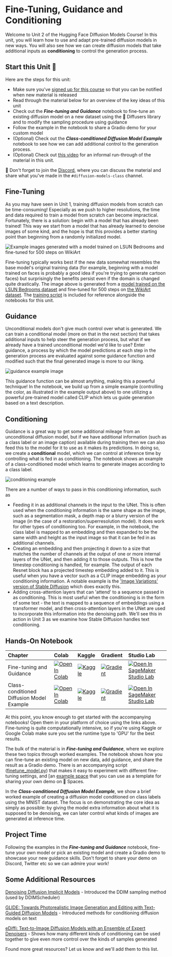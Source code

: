 # Fine-Tuning, Guidance and Conditioning

<CourseFloatingBanner
    unit={2}
    classNames="absolute z-10 right-0 top-0"
/>

Welcome to Unit 2 of the Hugging Face Diffusion Models Course! In this unit, you will learn how to use and adapt pre-trained diffusion models in new ways. You will also see how we can create diffusion models that take additional inputs as **conditioning** to control the generation process.

## Start this Unit :rocket:

Here are the steps for this unit:

- Make sure you've [signed up for this course](https://huggingface.us17.list-manage.com/subscribe?u=7f57e683fa28b51bfc493d048&id=ef963b4162) so that you can be notified when new material is released
- Read through the material below for an overview of the key ideas of this unit
- Check out the _**Fine-tuning and Guidance**_ notebook to fine-tune an existing diffusion model on a new dataset using the 🤗 Diffusers library and to modify the sampling procedure using guidance
- Follow the example in the notebook to share a Gradio demo for your custom model
- (Optional) Check out the _**Class-conditioned Diffusion Model Example**_ notebook to see how we can add additional control to the generation process.
- (Optional) Check out [this video](https://www.youtube.com/watch?v=mY20iKOQ2zw) for an informal run-through of the material in this unit.


:loudspeaker: Don't forget to join the [Discord](https://huggingface.co/join/discord), where you can discuss the material and share what you've made in the `#diffusion-models-class` channel.
 
## Fine-Tuning

As you may have seen in Unit 1, training diffusion models from scratch can be time-consuming! Especially as we push to higher resolutions, the time and data required to train a model from scratch can become impractical. Fortunately, there is a solution: begin with a model that has already been trained! This way we start from a model that has already learned to denoise images of some kind, and the hope is that this provides a better starting point than beginning from a randomly initialized model.

![Example images generated with a model trained on LSUN Bedrooms and fine-tuned for 500 steps on WikiArt](https://api.wandb.ai/files/johnowhitaker/dm_finetune/2upaa341/media/images/Sample%20generations_501_d980e7fe082aec0dfc49.png)

Fine-tuning typically works best if the new data somewhat resembles the base model's original training data (for example, beginning with a model trained on faces is probably a good idea if you're trying to generate cartoon faces) but surprisingly the benefits persist even if the domain is changed quite drastically. The image above is generated from a [model trained on the LSUN Bedrooms dataset](https://huggingface.co/google/ddpm-bedroom-256) and fine-tuned for 500 steps on [the WikiArt dataset](https://huggingface.co/datasets/huggan/wikiart). The [training script](https://github.com/huggingface/diffusion-models-class/blob/main/unit2/finetune_model.py) is included for reference alongside the notebooks for this unit.

## Guidance

Unconditional models don't give much control over what is generated. We can train a conditional model (more on that in the next section) that takes additional inputs to help steer the generation process, but what if we already have a trained unconditional model we'd like to use? Enter guidance, a process by which the model predictions at each step in the generation process are evaluated against some guidance function and modified such that the final generated image is more to our liking. 

![guidance example image](guidance_eg.png)

This guidance function can be almost anything, making this a powerful technique! In the notebook, we build up from a simple example (controlling the color, as illustrated in the example output above) to one utilizing a powerful pre-trained model called CLIP which lets us guide generation based on a text description. 

## Conditioning

Guidance is a great way to get some additional mileage from an unconditional diffusion model, but if we have additional information (such as a class label or an image caption) available during training then we can also feed this to the model for it to use as it makes its predictions. In doing so, we create a **conditional** model, which we can control at inference time by controlling what is fed in as conditioning. The notebook shows an example of a class-conditioned model which learns to generate images according to a class label. 

![conditioning example](conditional_digit_generation.png)

There are a number of ways to pass in this conditioning information, such as
- Feeding it in as additional channels in the input to the UNet. This is often used when the conditioning information is the same shape as the image, such as a segmentation mask, a depth map or a blurry version of the image (in the case of a restoration/superresolution model). It does work for other types of conditioning too. For example, in the notebook, the class label is mapped to an embedding and then expanded to be the same width and height as the input image so that it can be fed in as additional channels.
- Creating an embedding and then projecting it down to a size that matches the number of channels at the output of one or more internal layers of the UNet, and then adding it to those outputs. This is how the timestep conditioning is handled, for example. The output of each Resnet block has a projected timestep embedding added to it. This is useful when you have a vector such as a CLIP image embedding as your conditioning information. A notable example is the ['Image Variations' version of Stable Diffusion](https://huggingface.co/spaces/lambdalabs/stable-diffusion-image-variations) which does exactly this.
- Adding cross-attention layers that can 'attend' to a sequence passed in as conditioning. This is most useful when the conditioning is in the form of some text - the text is mapped to a sequence of embeddings using a transformer model, and then cross-attention layers in the UNet are used to incorporate this information into the denoising path. We'll see this in action in Unit 3 as we examine how Stable Diffusion handles text conditioning.


## Hands-On Notebook

| Chapter                                     | Colab                                                                                                                                                                                               | Kaggle                                                                                                                                                                                                   | Gradient                                                                                                                                                                               | Studio Lab                                                                                                                                                                                                   |
|:--------------------------------------------|:----------------------------------------------------------------------------------------------------------------------------------------------------------------------------------------------------|:---------------------------------------------------------------------------------------------------------------------------------------------------------------------------------------------------------|:---------------------------------------------------------------------------------------------------------------------------------------------------------------------------------------|:-------------------------------------------------------------------------------------------------------------------------------------------------------------------------------------------------------------|
| Fine-tuning and Guidance                                | [![Open In Colab](https://colab.research.google.com/assets/colab-badge.svg)](https://colab.research.google.com/github/huggingface/diffusion-models-class/blob/main/en/unit2/finetuning_and_guidance.ipynb)              | [![Kaggle](https://kaggle.com/static/images/open-in-kaggle.svg)](https://kaggle.com/kernels/welcome?src=https://github.com/huggingface/diffusion-models-class/blob/main/en/unit2/finetuning_and_guidance.ipynb)              | [![Gradient](https://assets.paperspace.io/img/gradient-badge.svg)](https://console.paperspace.com/github/huggingface/diffusion-models-class/blob/main/en/unit2/finetuning_and_guidance.ipynb)              | [![Open In SageMaker Studio Lab](https://studiolab.sagemaker.aws/studiolab.svg)](https://studiolab.sagemaker.aws/import/github/huggingface/diffusion-models-class/blob/main/en/unit2/finetuning_and_guidance.ipynb)              |
| Class-conditioned Diffusion Model Example                               | [![Open In Colab](https://colab.research.google.com/assets/colab-badge.svg)](https://colab.research.google.com/github/huggingface/diffusion-models-class/blob/main/en/unit2/class_conditioned_diffusion_model_example.ipynb)              | [![Kaggle](https://kaggle.com/static/images/open-in-kaggle.svg)](https://kaggle.com/kernels/welcome?src=https://github.com/huggingface/diffusion-models-class/blob/main/en/unit2/class_conditioned_diffusion_model_example.ipynb)              | [![Gradient](https://assets.paperspace.io/img/gradient-badge.svg)](https://console.paperspace.com/github/huggingface/diffusion-models-class/blob/main/en/unit2/class_conditioned_diffusion_model_example.ipynb)              | [![Open In SageMaker Studio Lab](https://studiolab.sagemaker.aws/studiolab.svg)](https://studiolab.sagemaker.aws/import/github/huggingface/diffusion-models-class/blob/main/en/unit2/class_conditioned_diffusion_model_example.ipynb)              |

At this point, you know enough to get started with the accompanying notebooks! Open them in your platform of choice using the links above. Fine-tuning is quite computationally intensive, so if you're using Kaggle or Google Colab make sure you set the runtime type to 'GPU' for the best results.

The bulk of the material is in _**Fine-tuning and Guidance**_, where we explore these two topics through worked examples. The notebook shows how you can fine-tune an existing model on new data, add guidance, and share the result as a Gradio demo. There is an accompanying script ([finetune_model.py](https://github.com/huggingface/diffusion-models-class/blob/main/unit2/finetune_model.py)) that makes it easy to experiment with different fine-tuning settings, and [an [example space](https://huggingface.co/spaces/johnowhitaker/color-guided-wikiart-diffusion) that you can use as a template for sharing your own demo on 🤗 Spaces. 

In the _**Class-conditioned Diffusion Model Example**_, we show a brief worked example of creating a diffusion model conditioned on class labels using the MNIST dataset. The focus is on demonstrating the core idea as simply as possible: by giving the model extra information about what it is supposed to be denoising, we can later control what kinds of images are generated at inference time.

## Project Time

Following the examples in the _**Fine-tuning and Guidance**_ notebook, fine-tune your own model or pick an existing model and create a Gradio demo to showcase your new guidance skills. Don't forget to share your demo on Discord, Twitter etc so we can admire your work!

## Some Additional Resources

[Denoising Diffusion Implicit Models](https://arxiv.org/abs/2010.02502) - Introduced the DDIM sampling method (used by DDIMScheduler)
 
[GLIDE: Towards Photorealistic Image Generation and Editing with Text-Guided Diffusion Models](https://arxiv.org/abs/2112.10741) - Introduced methods for conditioning diffusion models on text

[eDiffi: Text-to-Image Diffusion Models with an Ensemble of Expert Denoisers](https://arxiv.org/abs/2211.01324) - Shows how many different kinds of conditioning can be used together to give even more control over the kinds of samples generated

Found more great resources? Let us know and we'll add them to this list.

